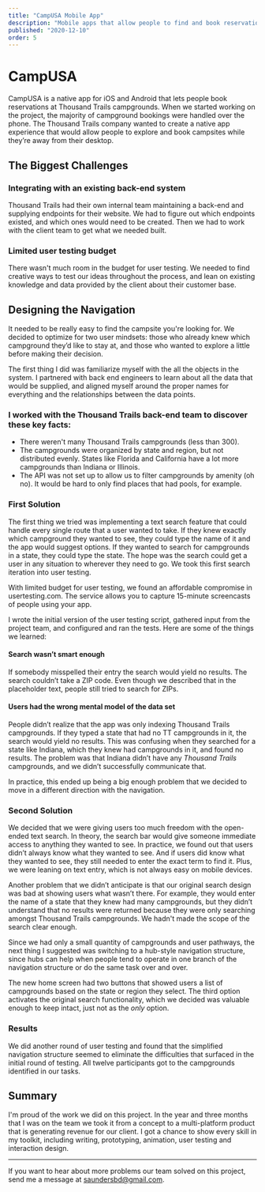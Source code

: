 ```yaml
---
title: "CampUSA Mobile App"
description: "Mobile apps that allow people to find and book reservations at RV campsites"
published: "2020-12-10"
order: 5
---
```


# CampUSA

<p className="large">
  CampUSA is a native app for iOS and Android that lets people book reservations
  at Thousand Trails campgrounds. When we started working on the project, the
  majority of campground bookings were handled over the phone. The Thousand
  Trails company wanted to create a native app experience that would allow
  people to explore and book campsites while they’re away from their desktop.
</p>

<PageNote
  title="Note"
  description="On this project I partnered with Maria Surawska, a talented visual designer based out of New York City. My role was to define the user experience and strategic direction, as well as facilitate testing. I provided wireframes, clickable prototypes, and designed and facilitated user interviews."
/>

<PostImage
  alt="Three screenshots of the CampUSA app"
  src="/images/projects/campusa/campusa-hero-dark.png"
  width={1600}
  height={924}
/>

## The Biggest Challenges

### Integrating with an existing back-end system

Thousand Trails had their own internal team maintaining a back-end and supplying endpoints for their website. We had to figure out which endpoints existed, and which ones would need to be created. Then we had to work with the client team to get what we needed built.

### Limited user testing budget

There wasn't much room in the budget for user testing. We needed to find creative ways to test our ideas throughout the process, and lean on existing knowledge and data provided by the client about their customer base.

## Designing the Navigation

It needed to be really easy to find the campsite you're looking for. We decided to optimize for two user mindsets: those who already knew which campground they’d like to stay at, and those who wanted to explore a little before making their decision.

The first thing I did was familiarize myself with the all the objects in the system. I partnered with back end engineers to learn about all the data that would be supplied, and aligned myself around the proper names for everything and the relationships between the data points.

### I worked with the Thousand Trails back-end team to discover these key facts:

- There weren't many Thousand Trails campgrounds (less than 300).
- The campgrounds were organized by state and region, but not distributed evenly. States like Florida and California have a lot more campgrounds than Indiana or Illinois.
- The API was not set up to allow us to filter campgrounds by amenity (oh no). It would be hard to only find places that had pools, for example.

### First Solution

The first thing we tried was implementing a text search feature that could handle every single route that a user wanted to take. If they knew exactly which campground they wanted to see, they could type the name of it and the app would suggest options. If they wanted to search for campgrounds in a state, they could type the state. The hope was the search could get a user in any situation to wherever they need to go. We took this first search iteration into user testing.

With limited budget for user testing, we found an affordable compromise in usertesting.com. The service allows you to capture 15-minute screencasts of people using your app.

I wrote the initial version of the user testing script, gathered input from the project team, and configured and ran the tests. Here are some of the things we learned:

#### Search wasn’t smart enough

If somebody misspelled their entry the search would yield no results. The search couldn’t take a ZIP code. Even though we described that in the placeholder text, people still tried to search for ZIPs.

#### Users had the wrong mental model of the data set

People didn’t realize that the app was only indexing Thousand Trails campgrounds. If they typed a state that had no TT campgrounds in it, the search would yield no results. This was confusing when they searched for a state like Indiana, which they knew had campgrounds in it, and found no results. The problem was that Indiana didn’t have any _Thousand Trails_ campgrounds, and we didn’t successfully communicate that.

In practice, this ended up being a big enough problem that we decided to move in a different direction with the navigation.

### Second Solution

We decided that we were giving users too much freedom with the open-ended text search. In theory, the search bar would give someone immediate access to anything they wanted to see. In practice, we found out that users didn’t always know what they wanted to see. And if users did know what they wanted to see, they still needed to enter the exact term to find it. Plus, we were leaning on text entry, which is not always easy on mobile devices.

Another problem that we didn’t anticipate is that our original search design was bad at showing users what wasn’t there. For example, they would enter the name of a state that they knew had many campgrounds, but they didn’t understand that no results were returned because they were only searching amongst Thousand Trails campgrounds. We hadn't made the scope of the search clear enough.

Since we had only a small quantity of campgrounds and user pathways, the next thing I suggested was switching to a hub-style navigation structure, since hubs can help when people tend to operate in one branch of the navigation structure or do the same task over and over.

The new home screen had two buttons that showed users a list of campgrounds based on the state or region they select. The third option activates the original search functionality, which we decided was valuable enough to keep intact, just not as the _only_ option.

<PostImage
  alt="The redesigned home screen showcasing a hub-style navigation that lets you search in three different ways"
  caption="The redesigned home screen showcasing a hub-style navigation that lets you search in three different ways"
  src="/images/projects/campusa/campusa-home-dark.png"
  width={1600}
  height={1170}
/>

### Results

We did another round of user testing and found that the simplified navigation structure seemed to eliminate the difficulties that surfaced in the initial round of testing. All twelve participants got to the campgrounds identified in our tasks.

## Summary

I'm proud of the work we did on this project. In the year and three months that I was on the team we took it from a concept to a multi-platform product that is generating revenue for our client. I got a chance to show every skill in my toolkit, including writing, prototyping, animation, user testing and interaction design.

---

If you want to hear about more problems our team solved on this project, send me a message at [saundersbd@gmail.com](mailto:saundersbd@gmail.com).
